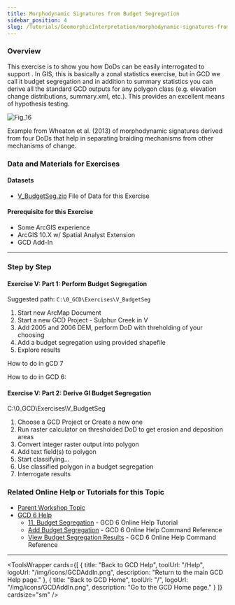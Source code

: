 ```yaml
---
title: Morphodynamic Signatures from Budget Segregation
sidebar_position: 4
slug: /Tutorials/GeomorphicInterpretation/morphodynamic-signatures-from-budget-segeregation
---
```


### Overview

This exercise is to show you how DoDs can be easily interrogated to support . In GIS, this is basically a zonal statistics exercise, but in GCD we call it budget segregation and in addition to summary statistics you can derive all the standard GCD outputs for any polygon class (e.g. elevation change distributions, summary.xml, etc.). This provides an excellent means of hypothesis testing.

![Fig_16](/img/tutorials/Fig_16.png)

Example from Wheaton et al. (2013) of morphodynamic signatures derived from four DoDs that help in separating braiding mechanisms from other mechanisms of change. 

### Data and Materials for Exercises

#### Datasets

- [V_BudgetSeg.zip](https://s3-us-west-2.amazonaws.com/etalweb.joewheaton.org/GCD/GCD7/Tutorials/V_BudgetSeg.zip) File of Data for this Exercise 

#### Prerequisite for this Exercise

- Some ArcGIS experience
- ArcGIS 10.X w/ Spatial Analyst Extension
- GCD Add-In

------

### Step by Step

#### Exercise V: Part 1: Perform Budget Segregation

Suggested path: `C:\0_GCD\Exercises\V_BudgetSeg`

1. Start new ArcMap Document
2. Start a new GCD Project - Sulphur Creek in V
3. Add 2005 and 2006 DEM, perform DoD with threholding of your choosing
4. Add a budget segregation using provided shapefile
5. Explore results


How to do in gCD 7


<YouTubeEmbed videoId="2A2R4L8yiq8" title="How to do in GCD 7" />

How to do in GCD 6:
<YouTubeEmbed videoId="IYUyBzTGMAA" title="How to do in GCD 6" />

#### Exercise V: Part 2: Derive GI Budget Segregation

C:\0_GCD\Exercises\V_BudgetSeg

1. Choose a GCD Project or Create a new one
2. Run raster calculator on thresholded DoD to get erosion and deposition areas
3. Convert integer raster output into polygon
4. Add text field(s) to polygon
5. Start classifying...
6. Use classified polygon in a budget segregation
7. Interrogate results

<YouTubeEmbed videoId="W_zJNJ85dmc" title="Derive GI Budget Segregation" />

### Related Online Help or Tutorials for this Topic

- [Parent Workshop Topic](/Help/Workshops/workshop-topics/versions/3-day-workshop/3-Day3/v-budget-segregation)
- [GCD 6 Help](/)
  - [11. Budget Segregation](/tutorials--how-to/11-budget-segregation) - GCD 6 Online Help Tutorial
  - [Add Budget Segregation](/gcd-command-reference/gcd-project-explorer/l-individual-change-detection-context-menu/v-add-budget-segregation)  - GCD 6 Online Help Command Reference
  - [View Budget Segregation Results](/gcd-command-reference/gcd-project-explorer/n-individual-budget-segregation-context-menu/i-view-budget-segregation-results) - GCD 6 Online Help Command Reference

------


<ToolsWrapper
  cards={[
    {
      title: "Back to GCD Help",
      toolUrl: "/Help",
      logoUrl: "/img/icons/GCDAddIn.png",
      description: "Return to the main GCD Help page."
    },
    {
      title: "Back to GCD Home",
      toolUrl: "/",
      logoUrl: "/img/icons/GCDAddIn.png",
      description: "Go to the GCD Home page."
    }
  ]}
  cardsize="sm"
/>
